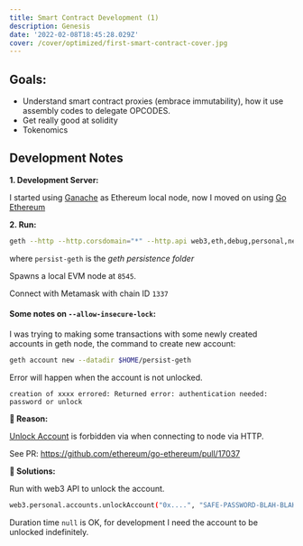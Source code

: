 ```yaml
---
title: Smart Contract Development (1)
description: Genesis
date: '2022-02-08T18:45:28.029Z'
cover: /cover/optimized/first-smart-contract-cover.jpg
---
```


## Goals:

-   Understand smart contract proxies (embrace immutability), how it use assembly codes to delegate OPCODES.
-   Get really good at solidity
-   Tokenomics

## Development Notes

**1. Development Server:**

I started using [Ganache](https://trufflesuite.com/ganache/) as Ethereum local node, now I moved on using [Go Ethereum](https://geth.ethereum.org/)

**2. Run:**

``` bash
geth --http --http.corsdomain="*" --http.api web3,eth,debug,personal,net --vmdebug --datadir $HOME/persist-geth --dev console --allow-insecure-unlock
```

where `persist-geth` is the _geth persistence folder_

Spawns a local EVM node at `8545`.

Connect with Metamask with chain ID `1337`

#### Some notes on `--allow-insecure-lock`:

I was trying to making some transactions with some newly created accounts in geth node, the command to create new account:

``` bash
geth account new --datadir $HOME/persist-geth
```

Error will happen when the account is not unlocked.

```
creation of xxxx errored: Returned error: authentication needed: password or unlock
```

**👀 Reason:**

[Unlock Account](https://web3js.readthedocs.io/en/v1.2.11/web3-eth-personal.html#unlockaccount) is forbidden via when connecting to node via HTTP.

See PR: https://github.com/ethereum/go-ethereum/pull/17037

**🏁 Solutions:**

Run with web3 API to unlock the account.

```bash
web3.personal.accounts.unlockAccount("0x....", "SAFE-PASSWORD-BLAH-BLAH", null)
```

Duration time `null` is OK, for development I need the account to be unlocked indefinitely.
